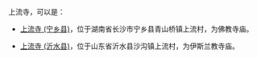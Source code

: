 上流寺，可以是：
*[[上流寺_(宁乡县)|上流寺 (宁乡县)]]，位于湖南省长沙市宁乡县青山桥镇上流村，为佛教寺庙。

*[[上流寺_(沂水县)|上流寺 (沂水县)]]，位于山东省沂水县沙沟镇上流村，为伊斯兰教寺庙。

{{disambig|Cat=三字地名消歧义}}